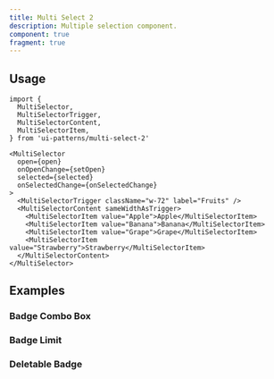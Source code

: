 ```yaml
---
title: Multi Select 2
description: Multiple selection component.
component: true
fragment: true
---
```


<ComponentPreview name="multi-select-2-demo" description="" peekCode wide />

## Usage

```tsx
import {
  MultiSelector,
  MultiSelectorTrigger,
  MultiSelectorContent,
  MultiSelectorItem,
} from 'ui-patterns/multi-select-2'
```

```tsx
<MultiSelector
  open={open}
  onOpenChange={setOpen}
  selected={selected}
  onSelectedChange={onSelectedChange}
>
  <MultiSelectorTrigger className="w-72" label="Fruits" />
  <MultiSelectorContent sameWidthAsTrigger>
    <MultiSelectorItem value="Apple">Apple</MultiSelectorItem>
    <MultiSelectorItem value="Banana">Banana</MultiSelectorItem>
    <MultiSelectorItem value="Grape">Grape</MultiSelectorItem>
    <MultiSelectorItem value="Strawberry">Strawberry</MultiSelectorItem>
  </MultiSelectorContent>
</MultiSelector>
```

## Examples

### Badge Combo Box

<ComponentPreview name="multi-select-2-combobox" peekCode />

### Badge Limit

<ComponentPreview name="multi-select-2-badge-limit" />

### Deletable Badge

<ComponentPreview name="multi-select-2-deletable-badge" />
